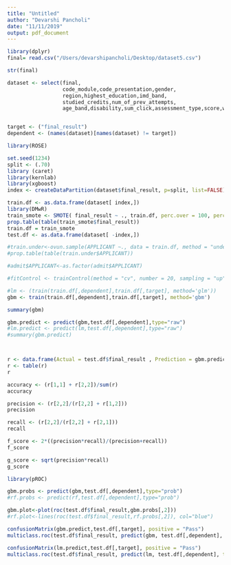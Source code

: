 ```yaml
---
title: "Untitled"
author: "Devarshi Pancholi"
date: "11/11/2019"
output: pdf_document
---
```


```r
library(dplyr)
final= read.csv("/Users/devarshipancholi/Desktop/dataset5.csv")

str(final)

dataset <- select(final,
                  code_module,code_presentation,gender,
                  region,highest_education,imd_band,
                  studied_credits,num_of_prev_attempts,
                  age_band,disability,sum_click,assessment_type,score,weight,final_result)


target <- ("final_result")
dependent <- (names(dataset)[names(dataset) != target])

library(ROSE)

set.seed(1234)
split <- (.70)
library (caret)
library(kernlab)
library(xgboost)
index <- createDataPartition(dataset$final_result, p=split, list=FALSE)

train.df <- as.data.frame(dataset[ index,])
library(DMwR)
train_smote <- SMOTE( final_result ~ ., train.df, perc.over = 100, perc.under = 200)
prop.table(table(train_smote$final_result))
train.df = train_smote
test.df <- as.data.frame(dataset[ -index,])

#train.under<-ovun.sample(APPLICANT ~., data = train.df, method = "under", N= 1000)$data
#prop.table(table(train.under$APPLICANT))

#admit$APPLICANT<-as.factor(admit$APPLICANT)

#fitControl <- trainControl(method = "cv", number = 20, sampling = "up", classProbs = TRUE)

#lm <- (train(train.df[,dependent],train.df[,target], method='glm'))
gbm <- train(train.df[,dependent],train.df[,target], method='gbm')

summary(gbm)

```

```r

gbm.predict <- predict(gbm,test.df[,dependent],type="raw")
#lm.predict <- predict(lm,test.df[,dependent],type="raw")
#summary(gbm.predict)



r <- data.frame(Actual = test.df$final_result , Prediction = gbm.predict)
r <- table(r)
r

accuracy <- (r[1,1] + r[2,2])/sum(r)
accuracy

precision <- (r[2,2]/(r[2,2] + r[1,2]))
precision

recall <- (r[2,2]/(r[2,2] + r[2,1]))
recall

f_score <- 2*((precision*recall)/(precision+recall))
f_score

g_score <- sqrt(precision*recall)
g_score

library(pROC)

gbm.probs <- predict(gbm,test.df[,dependent],type="prob")    
#rf.probs <- predict(rf,test.df[,dependent],type="prob") 

gbm.plot<-plot(roc(test.df$final_result,gbm.probs[,2]))
#rf.plot<-lines(roc(test.df$final_result,rf.probs[,2]), col="blue")

confusionMatrix(gbm.predict,test.df[,target], positive = "Pass")
multiclass.roc(test.df$final_result, predict(gbm, test.df[,dependent], type= "prob", percent=FALSE))

confusionMatrix(lm.predict,test.df[,target], positive = "Pass")
multiclass.roc(test.df$final_result, predict(lm, test.df[,dependent], type= "prob", percent=FALSE))

```